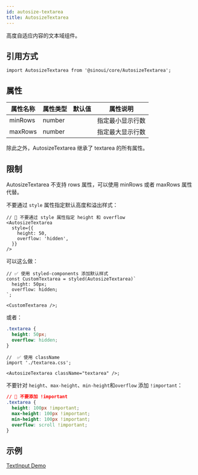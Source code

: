 ```yaml
---
id: autosize-textarea
title: AutosizeTextarea
---
```


高度自适应内容的文本域组件。

## 引用方式

```tsx
import AutosizeTextarea from '@sinoui/core/AutosizeTextarea';
```

## 属性

| 属性名称 | 属性类型 | 默认值 | 属性说明         |
| -------- | -------- | ------ | ---------------- |
| minRows  | number   |        | 指定最小显示行数 |
| maxRows  | number   |        | 指定最大显示行数 |

除此之外，AutosizeTextarea 继承了 textarea 的所有属性。

## 限制

AutosizeTextarea 不支持 rows 属性，可以使用 minRows 或者 maxRows 属性代替。

不要通过 `style` 属性指定默认高度和溢出样式：

```tsx
// 🔴 不要通过 style 属性指定 height 和 overflow
<AutosizeTextarea
  style={{
    height: 50,
    overflow: 'hidden',
  }}
/>
```

可以这么做：

```tsx
// ✅ 使用 styled-components 添加默认样式
const CustomTextarea = styled(AutosizeTextarea)`
  height: 50px;
  overflow: hidden;
`;

<CustomTextarea />;
```

或者：

```css
.textarea {
  height: 50px;
  overflow: hidden;
}
```

```tsx
//  ✅ 使用 className
import './textarea.css';

<AutosizeTextarea className="textarea" />;
```

不要针对 `height`、`max-height`、`min-height`和`overflow` 添加 `!important`：

```css
// 🔴 不要添加 !important
.textarea {
  height: 100px !important;
  max-height: 100px !important;
  min-height: 100px !important;
  overflow: scroll !important;
}
```

## 示例

[TextInput Demo](../components/textInput)
